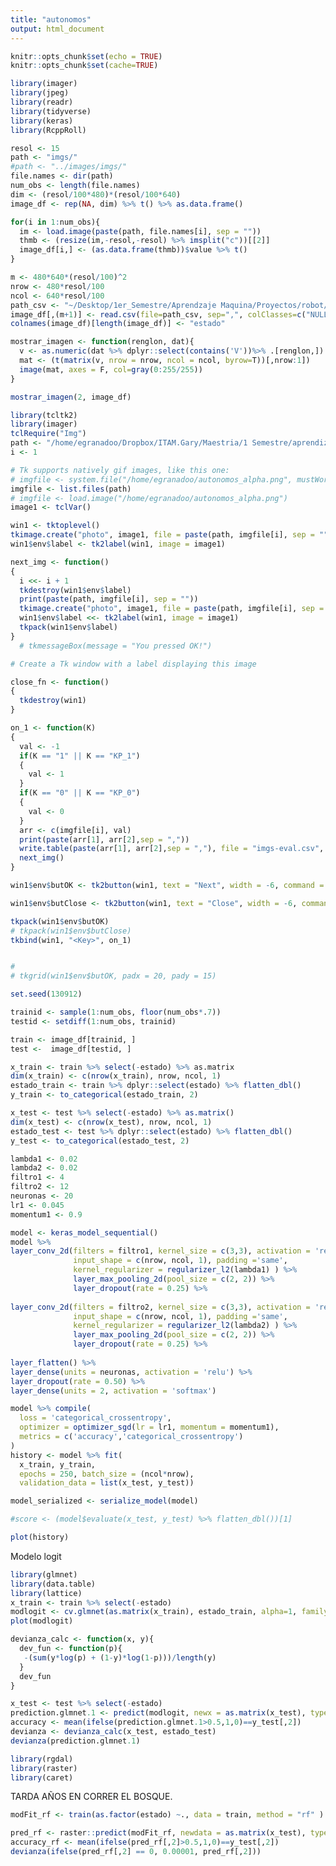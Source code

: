 ```yaml
---
title: "autonomos"
output: html_document
---
```


```r
knitr::opts_chunk$set(echo = TRUE)
knitr::opts_chunk$set(cache=TRUE)
```

```r
library(imager)
library(jpeg)
library(readr)
library(tidyverse)
library(keras)
library(RcppRoll)
```


```r
resol <- 15 
path <- "imgs/"
#path <- "../images/imgs/"
file.names <- dir(path)
num_obs <- length(file.names)
dim <- (resol/100*480)*(resol/100*640)
image_df <- rep(NA, dim) %>% t() %>% as.data.frame()

for(i in 1:num_obs){
  im <- load.image(paste(path, file.names[i], sep = ""))
  thmb <- (resize(im,-resol,-resol) %>% imsplit("c"))[[2]]
  image_df[i,] <- (as.data.frame(thmb))$value %>% t()
}
```

```r
m <- 480*640*(resol/100)^2
nrow <- 480*resol/100
ncol <- 640*resol/100
path_csv <- "~/Desktop/1er_Semestre/Aprendzaje Maquina/Proyectos/robot/imgs-eval.csv"
image_df[,(m+1)] <- read.csv(file=path_csv, sep=",", colClasses=c("NULL", NA))
colnames(image_df)[length(image_df)] <- "estado" 
```

```r
mostrar_imagen <- function(renglon, dat){
  v <- as.numeric(dat %>% dplyr::select(contains('V'))%>% .[renglon,])
  mat <- (t(matrix(v, nrow = nrow, ncol = ncol, byrow=T))[,nrow:1])
  image(mat, axes = F, col=gray(0:255/255))
}
```

```r
mostrar_imagen(2, image_df)
```


```r

library(tcltk2)
library(imager)
tclRequire("Img")
path <- "/home/egranadoo/Dropbox/ITAM.Gary/Maestria/1 Semestre/aprendizaje_maquina/autonomos/images/imgs/"
i <- 1

# Tk supports natively gif images, like this one:
# imgfile <- system.file("/home/egranadoo/autonomos_alpha.png", mustWork = TRUE)
imgfile <- list.files(path)
# imgfile <- load.image("/home/egranadoo/autonomos_alpha.png")
image1 <- tclVar()

win1 <- tktoplevel()
tkimage.create("photo", image1, file = paste(path, imgfile[i], sep = ""))
win1$env$label <- tk2label(win1, image = image1)

next_img <- function()
{
  i <<- i + 1
  tkdestroy(win1$env$label)
  print(paste(path, imgfile[i], sep = ""))
  tkimage.create("photo", image1, file = paste(path, imgfile[i], sep = ""))
  win1$env$label <<- tk2label(win1, image = image1)
  tkpack(win1$env$label)
}
  # tkmessageBox(message = "You pressed OK!")

# Create a Tk window with a label displaying this image

close_fn <- function()
{
  tkdestroy(win1)
}

on_1 <- function(K)
{
  val <- -1
  if(K == "1" || K == "KP_1")
  {
    val <- 1
  }
  if(K == "0" || K == "KP_0")
  {
    val <- 0
  }
  arr <- c(imgfile[i], val)
  print(paste(arr[1], arr[2],sep = ","))
  write.table(paste(arr[1], arr[2],sep = ","), file = "imgs-eval.csv", sep = ",", append = TRUE, quote = FALSE, col.names = FALSE, row.names = FALSE)
  next_img()
}

win1$env$butOK <- tk2button(win1, text = "Next", width = -6, command = next_img)

win1$env$butClose <- tk2button(win1, text = "Close", width = -6, command = close_fn)

tkpack(win1$env$butOK)
# tkpack(win1$env$butClose)
tkbind(win1, "<Key>", on_1)


# 
# tkgrid(win1$env$butOK, padx = 20, pady = 15)

```


```r
set.seed(130912)

trainid <- sample(1:num_obs, floor(num_obs*.7))
testid <- setdiff(1:num_obs, trainid)

train <- image_df[trainid, ]
test <-  image_df[testid, ]

x_train <- train %>% select(-estado) %>% as.matrix
dim(x_train) <- c(nrow(x_train), nrow, ncol, 1)
estado_train <- train %>% dplyr::select(estado) %>% flatten_dbl()
y_train <- to_categorical(estado_train, 2)

x_test <- test %>% select(-estado) %>% as.matrix()
dim(x_test) <- c(nrow(x_test), nrow, ncol, 1)
estado_test <- test %>% dplyr::select(estado) %>% flatten_dbl()
y_test <- to_categorical(estado_test, 2)
```


```r
lambda1 <- 0.02
lambda2 <- 0.02
filtro1 <- 4
filtro2 <- 12
neuronas <- 20
lr1 <- 0.045
momentum1 <- 0.9

model <- keras_model_sequential() 
model %>%
layer_conv_2d(filters = filtro1, kernel_size = c(3,3), activation = 'relu',
              input_shape = c(nrow, ncol, 1), padding ='same',
              kernel_regularizer = regularizer_l2(lambda1) ) %>%
              layer_max_pooling_2d(pool_size = c(2, 2)) %>% 
              layer_dropout(rate = 0.25) %>%
  
layer_conv_2d(filters = filtro2, kernel_size = c(3,3), activation = 'relu',
              input_shape = c(nrow, ncol, 1), padding ='same',
              kernel_regularizer = regularizer_l2(lambda2) ) %>%
              layer_max_pooling_2d(pool_size = c(2, 2)) %>% 
              layer_dropout(rate = 0.25) %>% 
  
layer_flatten() %>% 
layer_dense(units = neuronas, activation = 'relu') %>%
layer_dropout(rate = 0.50) %>%
layer_dense(units = 2, activation = 'softmax')

model %>% compile(
  loss = 'categorical_crossentropy',
  optimizer = optimizer_sgd(lr = lr1, momentum = momentum1),
  metrics = c('accuracy','categorical_crossentropy')
)
history <- model %>% fit(
  x_train, y_train,
  epochs = 250, batch_size = (ncol*nrow), 
  validation_data = list(x_test, y_test))

model_serialized <- serialize_model(model)

#score <- (model$evaluate(x_test, y_test) %>% flatten_dbl())[1]
```

```r
plot(history)
```

Modelo logit
```r
library(glmnet)
library(data.table)
library(lattice)
x_train <- train %>% select(-estado)
modlogit <- cv.glmnet(as.matrix(x_train), estado_train, alpha=1, family = 'binomial')
plot(modlogit)
```

```r
devianza_calc <- function(x, y){
  dev_fun <- function(p){
   -(sum(y*log(p) + (1-y)*log(1-p)))/length(y)
  }
  dev_fun
}
```

```r
x_test <- test %>% select(-estado)
prediction.glmnet.1 <- predict(modlogit, newx = as.matrix(x_test), type = "response") %>% as.vector()
accuracy <- mean(ifelse(prediction.glmnet.1>0.5,1,0)==y_test[,2])
devianza <- devianza_calc(x_test, estado_test)
devianza(prediction.glmnet.1)
```

```r
library(rgdal)
library(raster)
library(caret)
```

TARDA AÑOS EN CORRER EL BOSQUE.

```r
modFit_rf <- train(as.factor(estado) ~., data = train, method = "rf" )
```

```r
pred_rf <- raster::predict(modFit_rf, newdata = as.matrix(x_test), type = "prob") %>% as.vector()
accuracy_rf <- mean(ifelse(pred_rf[,2]>0.5,1,0)==y_test[,2])
devianza(ifelse(pred_rf[,2] == 0, 0.00001, pred_rf[,2]))
```